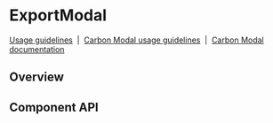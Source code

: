 
# ExportModal

[Usage guidelines](https://www.carbondesignsystem.com/community/patterns/export-pattern/)
&nbsp;|&nbsp;
[Carbon Modal usage guidelines](https://www.carbondesignsystem.com/components/modal/usage)
&nbsp;|&nbsp;
[Carbon Modal documentation](https://react.carbondesignsystem.com/?path=/docs/modal--default)

## Overview

<Canvas>
  <Story id={getStoryId(ExportModal.displayName, 'with-success-message')} />
</Canvas>

## Component API

<ArgsTable />

